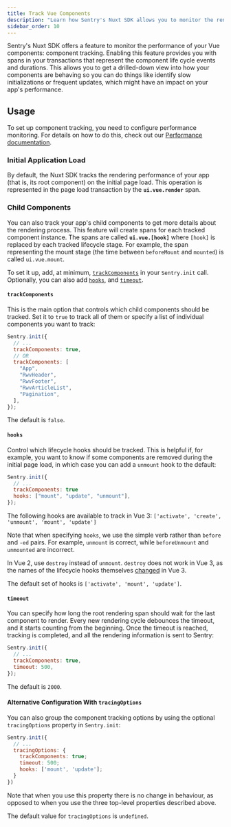 ```yaml
---
title: Track Vue Components
description: "Learn how Sentry's Nuxt SDK allows you to monitor the rendering performance of your application and its components."
sidebar_order: 10
---
```


Sentry's Nuxt SDK offers a feature to monitor the performance of your Vue components: component tracking. Enabling this feature provides you with spans in your transactions that represent the component life cycle events and durations. This allows you to get a drilled-down view into how your components are behaving so you can do things like identify slow initializations or frequent updates, which might have an impact on your app's performance.

## Usage

<Alert>

To set up component tracking, you need to configure performance monitoring. For details on how to do this, check out our [Performance documentation](/platforms/javascript/guides/nuxt/performance/).

</Alert>

### Initial Application Load

By default, the Nuxt SDK tracks the rendering performance of your app (that is, its root component) on the initial page load. This operation is represented in the page load transaction by the **`ui.vue.render`** span.

### Child Components

You can also track your app's child components to get more details about the rendering process. This feature will create spans for each tracked component instance. The spans are called **`ui.vue.[hook]`** where `[hook]` is replaced by each tracked lifecycle stage. For example, the span representing the mount stage (the time between `beforeMount` and `mounted`) is called `ui.vue.mount`.

To set it up, add, at minimum, [`trackComponents`](#trackcomponents) in your `Sentry.init` call. Optionally, you can also add [`hooks`](#hooks), and [`timeout`](#timeout).

#### `trackComponents`

This is the main option that controls which child components should be tracked. Set it to `true` to track all of them or specify a list of individual components you want to track:

```javascript
Sentry.init({
  // ...
  trackComponents: true,
  // OR
  trackComponents: [
    "App",
    "RwvHeader",
    "RwvFooter",
    "RwvArticleList",
    "Pagination",
  ],
});
```

The default is `false`.

#### `hooks`

Control which lifecycle hooks should be tracked. This is helpful if, for example, you want to know if some components are removed during the initial page load, in which case you can add a `unmount` hook to the default:

```javascript
Sentry.init({
  // ...
  trackComponents: true
  hooks: ["mount", "update", "unmount"],
});
```

The following hooks are available to track in Vue 3: `['activate', 'create', 'unmount', 'mount', 'update']`

Note that when specifying `hooks`, we use the simple verb rather than `before` and `-ed` pairs. For example, `unmount` is correct, while `beforeUnmount` and `unmounted` are incorrect.

<Alert>

In Vue 2, use `destroy` instead of `unmount`. `destroy` does not work in Vue 3, as the names of the lifecycle hooks themselves [changed](https://v3-migration.vuejs.org/breaking-changes/#other-minor-changes) in Vue 3.

</Alert>

The default set of hooks is `['activate', 'mount', 'update']`.

#### `timeout`

You can specify how long the root rendering span should wait for the last component to render.
Every new rendering cycle debounces the timeout, and it starts counting from the beginning. Once the timeout is reached, tracking is completed, and all the rendering information is sent to Sentry:

```javascript
Sentry.init({
  // ...
  trackComponents: true,
  timeout: 500,
});
```

The default is `2000`.

#### Alternative Configuration With `tracingOptions`

You can also group the component tracking options by using the optional `tracingOptions` property in `Sentry.init`:

```javascript
Sentry.init({
  // ...
  tracingOptions: {
    trackComponents: true;
    timeout: 500;
    hooks: ['mount', 'update'];
  }
})
```

Note that when you use this property there is no change in behaviour, as opposed to when you use the three top-level properties described above.

The default value for `tracingOptions` is `undefined`.